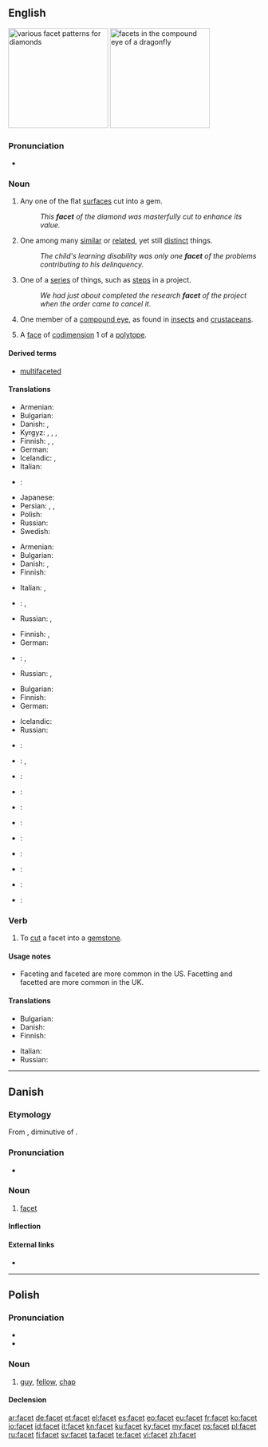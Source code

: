 ==English==
{{wikipedia}}
[[Image:Diamond_cut_history.png|thumb|right|200px|various facet patterns for diamonds]]
[[Image:Dragonfly_eye_3811.jpg|thumb|right|200px|facets in the compound eye of a dragonfly]]

===Pronunciation===
* {{IPA|/ˈfæsɪt/}}

===Noun===
{{en-noun}}

# Any one of the flat [[surface]]s cut into a gem.
#: ''This '''facet''' of the diamond was masterfully cut to enhance its value.''
# One among many [[similar]] or [[related]], yet still [[distinct]] things.
#: ''The child's learning disability was only one '''facet''' of the problems contributing to his delinquency.''
# One of a [[series]] of things, such as [[step]]s in a project.
#: ''We had just about completed the research '''facet''' of the project when the order came to cancel it''.
# {{anatomy}} One member of a [[compound eye]], as found in [[insect]]s and [[crustacean]]s.
# {{mathematics}} A [[face]] of [[codimension]] 1 of a [[polytope]].

====Derived terms====
* [[multifaceted]]

====Translations====
{{trans-top|flat surface cut into a gem}}
* Armenian: {{t-|hy|նիստ|tr=nist}}
* Bulgarian: {{t+|bg|стена|f|sc=Cyrl}}
* Danish: {{t-|da|facet|c}}, {{t-|da|flade|c}}
* Kyrgyz: {{t+|ky|аспект|}}, {{t+|ky|кыр|}}, {{t+|ky|этап|}}, {{t+|ky|чет|}}
* Finnish: {{t+|fi|taho}}, {{t-|fi|fasetti}}, {{t+|fi|viiste}}
* German: {{t+|de|Facette|f}}
* Icelandic: {{t+|is|flötur|m}}, {{t-|is|fægiflötur|m}}
* Italian: {{t-|it|faccetta|f}}
{{trans-mid}}
* {{ttbc|cmn}}: {{t|cmn|刻面|tr=[[kè]][[miàn]]|sc=Hani}} <!-- previously this was two entries, with the two characters linked individually, repeated under "Simplified Chinese" and "Traditional Chinese". is this correct? also, is it idiomatic? if not, use {{t-SOP}} -->
* Japanese: {{t-|ja|小面|tr={{Jpan|[[しょうめん]]}}, shōmen|sc=Jpan}}
* Persian: {{t+|fa|جنبه|sc=fa-Arab}}, {{t+|fa|وجه|sc=fa-Arab}}, {{t+|fa|جهت|sc=fa-Arab}}
* Polish: {{t-|pl|faseta|f}}
* Russian: {{t+|ru|грань|f|tr=gran’|sc=Cyrl}}
* Swedish: {{t+|sv|fasett}}
{{trans-bottom}}

{{trans-top|one among many similar yet distinct things}}
* Armenian: {{t-|hy|երես|tr=eres}}
* Bulgarian: {{t+|bg|страна|sc=Cyrl}}
* Danish: {{t-|da|facet|c}}, {{t-|da|side|c}}
* Finnish: {{t+|fi|puoli}}
{{trans-mid}}
* Italian: {{t+|it|aspetto}}, {{t-|it|sfaccettatura|f}}
* {{ttbc|cmn}}: {{t|cmn|面|sc=Hans}}, {{t|cmn|方面|sc=Hans}} <!-- previously this was "Simplified Chinese" - please verify -->
* Russian: {{t+|ru|сторона|f|tr=storoná|sc=Cyrl}}, {{t+|ru|грань|f|tr=gran’|sc=Cyrl}}
{{trans-bottom}}

{{trans-top|one of a series of things}}
* Finnish: {{t+|fi|vaihe}}, {{t+|fi|askel}}
* German: {{t+|de|Facette|f}}
{{trans-mid}}
* {{ttbc|cmn}}: {{t|cmn|面|sc=Hans}}, {{t|cmn|方面|sc=Hans}} <!-- previously this was "Simplified Chinese" - please verify -->
* Russian: {{t+|ru|этап|m|tr=etáp|sc=Cyrl}}, {{t+|ru|часть|f|tr=čast’|sc=Cyrl}}
{{trans-bottom}}

{{trans-top|one member of a compound eye}}
* Bulgarian: {{t+|bg|фасета|f|sc=Cyrl}}
* Finnish: {{t-|fi|silmäkeila}}
* German: {{t+|de|Facette|f}}
{{trans-mid}}
* Icelandic: {{t-|is|smáauga|n}}
* Russian: {{t+|ru|фасетка|f|tr=fas'étka}}
{{trans-bottom}}

{{checktrans-top}}
* {{ttbc|ar}}: {{t-|ar|سطح|alt=سطْح|m|tr=ʂaʈħ|sc=Arab}}
* {{ttbc|yue}}: {{tø|yue|面|tr=min6|sc=Hani}}, {{tø|yue|刻面|tr=haak1 min6|sc=Hani}}
* {{ttbc|fr}}: {{t+|fr|facette}}
* {{ttbc|gu}}: {{t-|gu|પાસું|tr=pāsuṁ|sc=Gujr}}
* {{ttbc|hi}}: {{t-|hi|पहलू|tr=pahalū|sc=Deva}}
{{trans-mid}}
* {{ttbc|it}}: {{t-|it|sfaccettatura|f}}
* {{ttbc|mr}}: {{t-|mr|पैलू|tr=pailū|sc=Deva}}
* {{ttbc|fa}}: {{t+|fa|سطح|tr=satah|sc=fa-Arab}}
* {{ttbc|pa}}: {{t-|pa|ਪਹਿਲੂ|tr=pahilū|sc=Guru}}
* {{ttbc|sa}}: {{t-|sa|पक्षः|tr=pakṣa|sc=Deva}}
* {{ttbc|es}}: {{t+|es|faceta|f}}
{{trans-bottom}}

===Verb===
{{en-verb|facets|'''[[faceting]]''' or '''[[facetting]]'''|'''[[faceted]]''' or '''[[facetted]]'''|'''[[faceted]]''' or '''[[facetted]]'''}}

# To [[cut]] a facet into a [[gemstone]].

====Usage notes====
* Faceting and faceted are more common in the US.  Facetting and facetted are more common in the UK.

====Translations====
{{trans-top|to cut a facet}}
* Bulgarian: {{t+|bg|шлифовам|sc=Cyrl}}
* Danish: {{t-|da|facettere}}
* Finnish: {{t+|fi|hioa}}
{{trans-mid}}
* Italian: {{t-|it|sfaccettare}}
* Russian: {{t+|ru|огранить|tr=ogranít'}}
{{trans-bottom}}

----

==Danish==

===Etymology===
From {{etyl|fr|da}} {{term|facette||facet|lang=fr}}, diminutive of {{term|face|lang=fr}}.

===Pronunciation===
* {{IPA|/fasɛt/|[faˈsɛd̥]|lang=da}}

===Noun===
{{da-noun|stem=facett|en|er}}

# [[facet#English|facet]]

====Inflection====
{{da-noun-infl|stem=facett|en|er}}

====External links====
* {{pedialite|lang=da}}

----

==Polish==

===Pronunciation===
* {{IPA|[ˈfat͡sɛt]|lang=pl}}
* {{audio|Pl-facet.ogg|Audio}}

===Noun===
{{head|pl|noun|g=m}}

# {{colloquial|lang=pl}} [[guy]], [[fellow]], [[chap]]

====Declension====
{{pl-decl-noun
|facet|faceci
|faceta|facetów
|facetowi|facetom
|faceta|facetów
|facetem|facetami
|facecie|facetach
|facecie|faceci
}}

[[ar:facet]]
[[de:facet]]
[[et:facet]]
[[el:facet]]
[[es:facet]]
[[eo:facet]]
[[eu:facet]]
[[fr:facet]]
[[ko:facet]]
[[io:facet]]
[[id:facet]]
[[it:facet]]
[[kn:facet]]
[[ku:facet]]
[[ky:facet]]
[[my:facet]]
[[ps:facet]]
[[pl:facet]]
[[ru:facet]]
[[fi:facet]]
[[sv:facet]]
[[ta:facet]]
[[te:facet]]
[[vi:facet]]
[[zh:facet]]